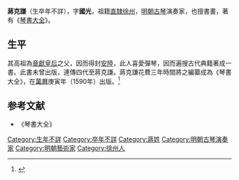 '''蔣克謙'''（生卒年不詳），字'''國光'''，祖籍[[直隸|直隸]][[徐州|徐州]]，[[明朝|明朝]][[古琴|古琴]]演奏家，也擅書畫，著有《[[琴書大全|琴書大全]]》。

==生平==
其高祖為[[章獻皇后|章獻皇后]]之父，因而得封[[安陸|安陸]]，此人喜愛彈琴，因而遍搜古代典籍著成一書。此書未曾出版，連傳四代至蔣克謙。蔣克謙花費三年時間將之編纂成為《琴書大全》，在[[萬曆|萬曆]]庚寅年（1590年）出版。<ref>{{Cite web|url=http://epaper.cnxz.com.cn/pczm/html/2014-04/12/content_231606.htm|title=古琴在徐州|accessdate=2014-07-08|work=|publisher=彭城週末|date=2014-04-12|archive-date=2014-07-14|archive-url=https://web.archive.org/web/20140714163914/http://epaper.cnxz.com.cn/pczm/html/2014-04/12/content_231606.htm|dead-url=no}}</ref>

== 参考文献 ==
{{reflist}}
*《琴書大全》
[[Category:生年不詳|Category:生年不詳]]
[[Category:卒年不詳|Category:卒年不詳]]
[[Category:蔣姓|Category:蔣姓]]
[[Category:明朝古琴演奏家|Category:明朝古琴演奏家]]
[[Category:明朝藝術家|Category:明朝藝術家]]
[[Category:徐州人|Category:徐州人]]
{{明朝人物小作品}}